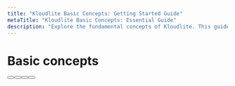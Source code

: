 ```yaml
---
title: "Kloudlite Basic Concepts: Getting Started Guide"  
metaTitle: "Kloudlite Basic Concepts: Essential Guide"
description: "Explore the fundamental concepts of Kloudlite. This guide provides an overview of key principles, including environments, workspaces, and networking, to help you get started with Kloudlite's development platform."
---
```



# Basic concepts


<div className="wb-flex wb-flex-col wb-gap-lg wb-py-xl">
    <Button
      variant="primary-plain"
      content="Workspaces"
      to="/docs/basic-concepts/workspaces"
      toLabel="href"
      linkComponent={Link}
    />
    <Button
      variant="primary-plain"
      content="Environmets"
      to="/docs/basic-concepts/environments"
      toLabel="href"
      linkComponent={Link}
    />
    <Button
      variant="primary-plain"
      content="Development Loop"
      to="/docs/basic-concepts/development-loop"
      toLabel="href"
      linkComponent={Link}
    />
    <Button
      variant="primary-plain"
      content="Remote Local"
      to="/docs/basic-concepts/remote-local"
      toLabel="href"
      linkComponent={Link}
    />
</div>
